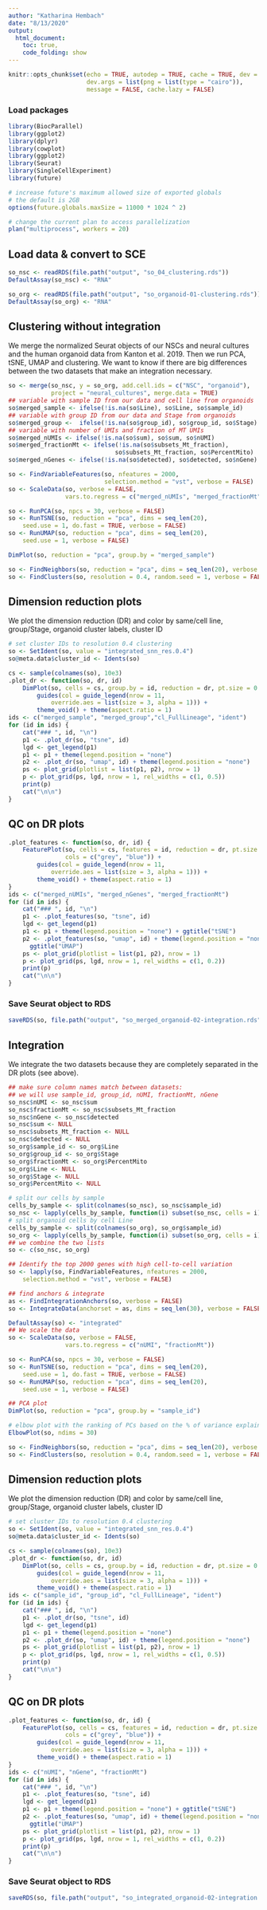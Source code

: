 ```yaml
---
author: "Katharina Hembach"
date: "8/13/2020"
output: 
  html_document:
    toc: true,
    code_folding: show
---
```

```r
knitr::opts_chunk$set(echo = TRUE, autodep = TRUE, cache = TRUE, dev = "png",
                      dev.args = list(png = list(type = "cairo")), 
                      message = FALSE, cache.lazy = FALSE)
```

### Load packages
```r
library(BiocParallel)
library(ggplot2)
library(dplyr)
library(cowplot)
library(ggplot2)
library(Seurat)
library(SingleCellExperiment)
library(future)
```


```r
# increase future's maximum allowed size of exported globals
# the default is 2GB
options(future.globals.maxSize = 11000 * 1024 ^ 2)

# change the current plan to access parallelization
plan("multiprocess", workers = 20)
```


## Load data & convert to SCE

```r
so_nsc <- readRDS(file.path("output", "so_04_clustering.rds"))
DefaultAssay(so_nsc) <- "RNA"
```

```r
so_org <- readRDS(file.path("output", "so_organoid-01-clustering.rds"))
DefaultAssay(so_org) <- "RNA"
```


## Clustering without integration

We merge the normalized Seurat objects of our NSCs and neural cultures and the human organoid data from Kanton et al. 2019. Then we run PCA, tSNE, UMAP and clustering. We want to know if there are big differences between the two datasets that make an integration necessary. 
```r
so <- merge(so_nsc, y = so_org, add.cell.ids = c("NSC", "organoid"), 
            project = "neural_cultures", merge.data = TRUE)
## variable with sample ID from our data and cell line from organoids
so$merged_sample <- ifelse(!is.na(so$Line), so$Line, so$sample_id)
## variable with group ID from our data and Stage from organoids
so$merged_group <-  ifelse(!is.na(so$group_id), so$group_id, so$Stage)
## variable with number of UMIs and fraction of MT UMIs
so$merged_nUMIs <- ifelse(!is.na(so$sum), so$sum, so$nUMI)
so$merged_fractionMt <- ifelse(!is.na(so$subsets_Mt_fraction), 
                              so$subsets_Mt_fraction, so$PercentMito)
so$merged_nGenes <- ifelse(!is.na(so$detected), so$detected, so$nGene)
```

```r
so <- FindVariableFeatures(so, nfeatures = 2000, 
                           selection.method = "vst", verbose = FALSE)
so <- ScaleData(so, verbose = FALSE, 
                vars.to.regress = c("merged_nUMIs", "merged_fractionMt"))
```

```r
so <- RunPCA(so, npcs = 30, verbose = FALSE)
so <- RunTSNE(so, reduction = "pca", dims = seq_len(20),
    seed.use = 1, do.fast = TRUE, verbose = FALSE)
so <- RunUMAP(so, reduction = "pca", dims = seq_len(20),
    seed.use = 1, verbose = FALSE)

DimPlot(so, reduction = "pca", group.by = "merged_sample")

so <- FindNeighbors(so, reduction = "pca", dims = seq_len(20), verbose = FALSE)
so <- FindClusters(so, resolution = 0.4, random.seed = 1, verbose = FALSE)
```

## Dimension reduction plots {.tabset} 

We plot the dimension reduction (DR) and color by same/cell line, group/Stage, organoid cluster labels, cluster ID

```r
# set cluster IDs to resolution 0.4 clustering
so <- SetIdent(so, value = "integrated_snn_res.0.4")
so@meta.data$cluster_id <- Idents(so)

cs <- sample(colnames(so), 10e3)
.plot_dr <- function(so, dr, id)
    DimPlot(so, cells = cs, group.by = id, reduction = dr, pt.size = 0.4) +
        guides(col = guide_legend(nrow = 11, 
            override.aes = list(size = 3, alpha = 1))) +
        theme_void() + theme(aspect.ratio = 1)
ids <- c("merged_sample", "merged_group","cl_FullLineage", "ident")
for (id in ids) {
    cat("### ", id, "\n")
    p1 <- .plot_dr(so, "tsne", id)
    lgd <- get_legend(p1)
    p1 <- p1 + theme(legend.position = "none")
    p2 <- .plot_dr(so, "umap", id) + theme(legend.position = "none")
    ps <- plot_grid(plotlist = list(p1, p2), nrow = 1)
    p <- plot_grid(ps, lgd, nrow = 1, rel_widths = c(1, 0.5))
    print(p)
    cat("\n\n")
}
```


## QC on DR plots {.tabset}

```r
.plot_features <- function(so, dr, id) {
    FeaturePlot(so, cells = cs, features = id, reduction = dr, pt.size = 0.4, 
                cols = c("grey", "blue")) +
        guides(col = guide_legend(nrow = 11, 
            override.aes = list(size = 3, alpha = 1))) +
        theme_void() + theme(aspect.ratio = 1)
}
ids <- c("merged_nUMIs", "merged_nGenes", "merged_fractionMt")
for (id in ids) {
    cat("### ", id, "\n")
    p1 <- .plot_features(so, "tsne", id)
    lgd <- get_legend(p1)
    p1 <- p1 + theme(legend.position = "none") + ggtitle("tSNE")
    p2 <- .plot_features(so, "umap", id) + theme(legend.position = "none") + 
      ggtitle("UMAP")
    ps <- plot_grid(plotlist = list(p1, p2), nrow = 1)
    p <- plot_grid(ps, lgd, nrow = 1, rel_widths = c(1, 0.2))
    print(p)
    cat("\n\n")
}
```


### Save Seurat object to RDS

```r
saveRDS(so, file.path("output", "so_merged_organoid-02-integration.rds"))
```


## Integration

We integrate the two datasets because they are completely separated in the DR plots (see above).

```r
## make sure column names match between datasets:
## we will use sample_id, group_id, nUMI, fractionMt, nGene
so_nsc$nUMI <- so_nsc$sum
so_nsc$fractionMt <- so_nsc$subsets_Mt_fraction
so_nsc$nGene <- so_nsc$detected
so_nsc$sum <- NULL
so_nsc$subsets_Mt_fraction <- NULL
so_nsc$detected <- NULL
so_org$sample_id <- so_org$Line
so_org$group_id <- so_org$Stage
so_org$fractionMt <- so_org$PercentMito
so_org$Line <- NULL
so_org$Stage <- NULL
so_org$PercentMito <- NULL

# split our cells by sample
cells_by_sample <- split(colnames(so_nsc), so_nsc$sample_id)
so_nsc <- lapply(cells_by_sample, function(i) subset(so_nsc, cells = i))
# split organoid cells by cell Line
cells_by_sample <- split(colnames(so_org), so_org$sample_id)
so_org <- lapply(cells_by_sample, function(i) subset(so_org, cells = i))
## we combine the two lists
so <- c(so_nsc, so_org)

## Identify the top 2000 genes with high cell-to-cell variation
so <- lapply(so, FindVariableFeatures, nfeatures = 2000, 
    selection.method = "vst", verbose = FALSE)
```

```r
## find anchors & integrate
as <- FindIntegrationAnchors(so, verbose = FALSE)
so <- IntegrateData(anchorset = as, dims = seq_len(30), verbose = FALSE)
```

```r
DefaultAssay(so) <- "integrated"
## We scale the data
so <- ScaleData(so, verbose = FALSE,
                vars.to.regress = c("nUMI", "fractionMt"))
```

```r
so <- RunPCA(so, npcs = 30, verbose = FALSE)
so <- RunTSNE(so, reduction = "pca", dims = seq_len(20),
    seed.use = 1, do.fast = TRUE, verbose = FALSE)
so <- RunUMAP(so, reduction = "pca", dims = seq_len(20),
    seed.use = 1, verbose = FALSE)

## PCA plot 
DimPlot(so, reduction = "pca", group.by = "sample_id")

# elbow plot with the ranking of PCs based on the % of variance explained
ElbowPlot(so, ndims = 30)
```

```r
so <- FindNeighbors(so, reduction = "pca", dims = seq_len(20), verbose = FALSE)
so <- FindClusters(so, resolution = 0.4, random.seed = 1, verbose = FALSE)
```


## Dimension reduction plots {.tabset} 

We plot the dimension reduction (DR) and color by same/cell line, group/Stage, organoid cluster labels, cluster ID

```r
# set cluster IDs to resolution 0.4 clustering
so <- SetIdent(so, value = "integrated_snn_res.0.4")
so@meta.data$cluster_id <- Idents(so)

cs <- sample(colnames(so), 10e3)
.plot_dr <- function(so, dr, id)
    DimPlot(so, cells = cs, group.by = id, reduction = dr, pt.size = 0.4) +
        guides(col = guide_legend(nrow = 11, 
            override.aes = list(size = 3, alpha = 1))) +
        theme_void() + theme(aspect.ratio = 1)
ids <- c("sample_id", "group_id", "cl_FullLineage", "ident")
for (id in ids) {
    cat("### ", id, "\n")
    p1 <- .plot_dr(so, "tsne", id)
    lgd <- get_legend(p1)
    p1 <- p1 + theme(legend.position = "none")
    p2 <- .plot_dr(so, "umap", id) + theme(legend.position = "none")
    ps <- plot_grid(plotlist = list(p1, p2), nrow = 1)
    p <- plot_grid(ps, lgd, nrow = 1, rel_widths = c(1, 0.5))
    print(p)
    cat("\n\n")
}
```


## QC on DR plots {.tabset}

```r
.plot_features <- function(so, dr, id) {
    FeaturePlot(so, cells = cs, features = id, reduction = dr, pt.size = 0.4, 
                cols = c("grey", "blue")) +
        guides(col = guide_legend(nrow = 11, 
            override.aes = list(size = 3, alpha = 1))) +
        theme_void() + theme(aspect.ratio = 1)
}
ids <- c("nUMI", "nGene", "fractionMt")
for (id in ids) {
    cat("### ", id, "\n")
    p1 <- .plot_features(so, "tsne", id)
    lgd <- get_legend(p1)
    p1 <- p1 + theme(legend.position = "none") + ggtitle("tSNE")
    p2 <- .plot_features(so, "umap", id) + theme(legend.position = "none") + 
      ggtitle("UMAP")
    ps <- plot_grid(plotlist = list(p1, p2), nrow = 1)
    p <- plot_grid(ps, lgd, nrow = 1, rel_widths = c(1, 0.2))
    print(p)
    cat("\n\n")
}
```

### Save Seurat object to RDS

```r
saveRDS(so, file.path("output", "so_integrated_organoid-02-integration.rds"))
```

